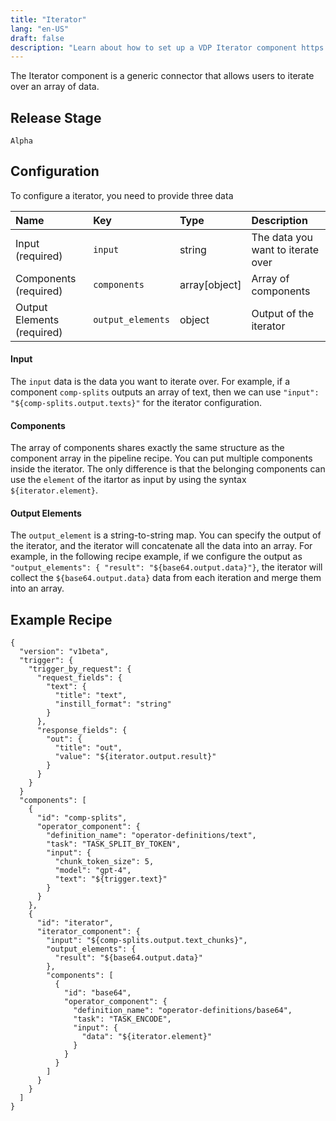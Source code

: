 ```yaml
---
title: "Iterator"
lang: "en-US"
draft: false
description: "Learn about how to set up a VDP Iterator component https://github.com/instill-ai/instill-core"
---
```


The Iterator component is a generic connector that allows users to iterate over an array of data.

## Release Stage

`Alpha`

## Configuration

To configure a iterator, you need to provide three data


| Name | Key | Type | Description |
| :--- | :--- | :--- | :--- |
| Input (required) | `input` | string | The data you want to iterate over |
| Components (required) | `components` | array[object] | Array of components |
| Output Elements (required) | `output_elements` | object | Output of the iterator|




#### Input
The `input` data is the data you want to iterate over. For example, if a component `comp-splits` outputs an array of text, then we can use `"input": "${comp-splits.output.texts}"` for the iterator configuration.

#### Components
The array of components shares exactly the same structure as the component array in the pipeline recipe. You can put multiple components inside the iterator. The only difference is that the belonging components can use the `element` of the itartor as input by using the syntax `${iterator.element}`.

#### Output Elements
The `output_element` is a string-to-string map. You can specify the output of the iterator, and the iterator will concatenate all the data into an array. For example, in the following recipe example, if we configure the output as `"output_elements": { "result": "${base64.output.data}"}`, the iterator will collect the `${base64.output.data}` data from each iteration and merge them into an array.


## Example Recipe

```
{
  "version": "v1beta",
  "trigger": {
    "trigger_by_request": {
      "request_fields": {
        "text": {
          "title": "text",
          "instill_format": "string"
        }
      },
      "response_fields": {
        "out": {
          "title": "out",
          "value": "${iterator.output.result}"
        }
      }
    }
  }
  "components": [
    {
      "id": "comp-splits",
      "operator_component": {
        "definition_name": "operator-definitions/text",
        "task": "TASK_SPLIT_BY_TOKEN",
        "input": {
          "chunk_token_size": 5,
          "model": "gpt-4",
          "text": "${trigger.text}"
        }
      }
    },
    {
      "id": "iterator",
      "iterator_component": {
        "input": "${comp-splits.output.text_chunks}",
        "output_elements": {
          "result": "${base64.output.data}"
        },
        "components": [
          {
            "id": "base64",
            "operator_component": {
              "definition_name": "operator-definitions/base64",
              "task": "TASK_ENCODE",
              "input": {
                "data": "${iterator.element}"
              }
            }
          }
        ]
      }
    }
  ]
}
```